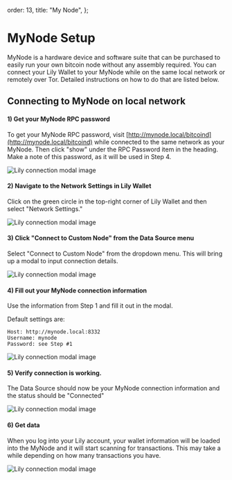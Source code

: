 
  order: 13,
  title: "My Node",
};

# MyNode Setup

MyNode is a hardware device and software suite that can be purchased to easily run your own bitcoin node without any assembly required. You can connect your Lily Wallet to your MyNode while on the same local network or remotely over Tor. Detailed instructions on how to do that are listed below.

## Connecting to MyNode on local network

#### 1) Get your MyNode RPC password

To get your MyNode RPC password, visit [http://mynode.local/bitcoind](http://mynode.local/bitcoind) while connected to the same network as your MyNode. Then click "show" under the RPC Password item in the heading. Make a note of this password, as it will be used in Step 4.

<img alt="Lily connection modal image" src={MyNodeBitcoinPage} />

#### 2) Navigate to the Network Settings in Lily Wallet

Click on the green circle in the top-right corner of Lily Wallet and then select "Network Settings."

<img alt="Lily connection modal image" src={NetworkSettingsDropdown} />

#### 3) Click "Connect to Custom Node" from the Data Source menu

Select "Connect to Custom Node" from the dropdown menu. This will bring up a modal to input connection details.

<img alt="Lily connection modal image" src={NetworkSettingsPage} />

#### 4) Fill out your MyNode connection information

Use the information from Step 1 and fill it out in the modal.

Default settings are:

```
Host: http://mynode.local:8332
Username: mynode
Password: see Step #1
```

<img alt="Lily connection modal image" src={LilyConnectionModal} />

#### 5) Verify connection is working.

The Data Source should now be your MyNode connection information and the status should be "Connected"

<img alt="Lily connection modal image" src={Success} />

#### 6) Get data

When you log into your Lily account, your wallet information will be loaded into the MyNode and it will start scanning for transactions. This may take a while depending on how many transactions you have.

<img alt="Lily connection modal image" src={ScanningForTransactions} />
